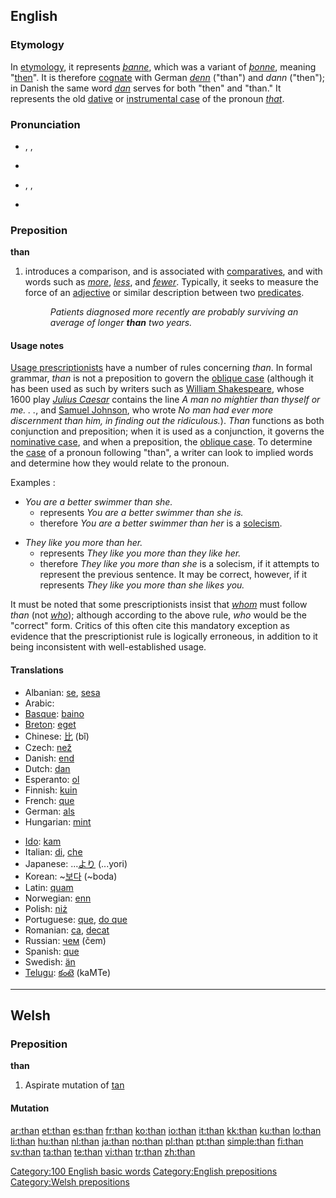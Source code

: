 {{also|thân}}
==English==

{{rank|has|could|our|64|than|some|other|very}}

===Etymology===
In [[etymology]], it represents {{etyl|ang}} ''[[þanne]]'', which was a variant of ''[[þonne]]'', meaning "[[then]]". It is therefore [[cognate]] with German ''[[denn]]'' ("than") and ''dann'' ("then"); in Danish the same word ''[[dan]]'' serves for both "then" and "than." It represents the old [[dative case|dative]] or [[instrumental case]] of the pronoun ''[[that]]''.

===Pronunciation===
* {{qualifier|stressed}} {{enPR|''th''ăn}}, {{IPA|/ðæn/}}, {{SAMPA|/D{n/}}
* {{audio|en-us-than-stressed.ogg|Audio (US), stressed}}
*: {{rhymes|æn}}
* {{qualifier|unstressed}} {{enPR|''th''(ə)n}}, {{IPA|/ðən/|/ðn̩/}}, {{SAMPA|/D@n/|2=/Dn=/}}
* {{audio|en-us-than-unstressed.ogg|Audio (US), unstressed}}

===Preposition===
{{wikipedia}}
'''than'''

# introduces a comparison, and is associated with [[comparative]]s, and with words such as ''[[more]]'', ''[[less]]'', and ''[[fewer]]''. Typically, it seeks to measure the force of an [[adjective]] or similar description between two [[predicate]]s.
#: ''Patients diagnosed more recently are probably surviving an average of longer '''than''' two years.''

====Usage notes====
[[w:Prescription (linguistics)|Usage prescriptionists]] have a number of rules concerning ''than''. In formal grammar, ''than'' is not a preposition to govern the [[oblique case]] (although it has been used as such by writers such as [[w:William Shakespeare|William Shakespeare]], whose 1600 play ''[[w:Julius Caesar (play)|Julius Caesar]]'' contains the line ''A man no mightier than thyself or me. . .'', and [[w:Samuel Johnson|Samuel Johnson]], who wrote ''No man had ever more discernment than him, in finding out the ridiculous.'').  ''Than'' functions as both conjunction and preposition; when it is used as a conjunction, it governs the [[nominative case]], and when a preposition, the [[oblique case]].  To determine the [[case]] of a pronoun following "than", a writer can look to implied words and determine how they would relate to the pronoun.

Examples :

* ''You are a better swimmer than she.''
** represents ''You are a better swimmer than she is.''
** therefore ''You are a better swimmer than her'' is a [[solecism]].

* ''They like you more than her.''
** represents ''They like you more than they like her.''
** therefore ''They like you more than she'' is a solecism, if it attempts to represent the previous sentence.  It may be correct, however, if it represents ''They like you more than she likes you.''

It must be noted that some prescriptionists insist that ''[[whom]]'' must follow ''than'' (not ''[[who]]''); although according to the above rule, ''who'' would be the "correct" form. Critics of this often cite this mandatory exception as evidence that the prescriptionist rule is logically erroneous, in addition to it being inconsistent with well-established usage.

====Translations====
{{top}}
* Albanian: [[se#Albanian|se]], [[sesa#Albanian|sesa]]
* Arabic: {{Arab|[[من]]}} {{unicode|(min)}}
* [[Basque]]: [[baino]]
* [[Breton]]: [[eget]]
* Chinese: [[比]] (bǐ)
* Czech: [[než]]
* Danish: [[end]]
* Dutch: [[dan]]
* Esperanto: [[ol]]
* Finnish: [[kuin]]
* French: [[que]]
* German: [[als]]
* Hungarian: [[mint#Hungarian|mint]]
{{mid}}
* [[Ido]]: [[kam]]
* Italian: [[di]], [[che]]
* Japanese: ...[[より]] (...yori)
* Korean: ~[[보다]] (~boda)
* Latin: [[quam]]
* Norwegian: [[enn]]
* Polish: [[niż]]
* Portuguese: [[que]], [[do que]]
* Romanian: [[ca]],  [[decat]]
* Russian: [[чем]] (čem)
* Spanish: [[que]]
* Swedish: [[än]]
* [[Telugu]]: [[కంటె]] (kaMTe)
{{bottom}}

[[Category:100 English basic words]]
[[Category:English prepositions]]

----

==Welsh==

===Preposition===
'''than'''

# Aspirate mutation of [[tan#Welsh|tan]]

====Mutation====
{{cy-mut-t|an}}

[[Category:Welsh prepositions]]

[[ar:than]]
[[et:than]]
[[es:than]]
[[fr:than]]
[[ko:than]]
[[io:than]]
[[it:than]]
[[kk:than]]
[[ku:than]]
[[lo:than]]
[[li:than]]
[[hu:than]]
[[nl:than]]
[[ja:than]]
[[no:than]]
[[pl:than]]
[[pt:than]]
[[simple:than]]
[[fi:than]]
[[sv:than]]
[[ta:than]]
[[te:than]]
[[vi:than]]
[[tr:than]]
[[zh:than]]